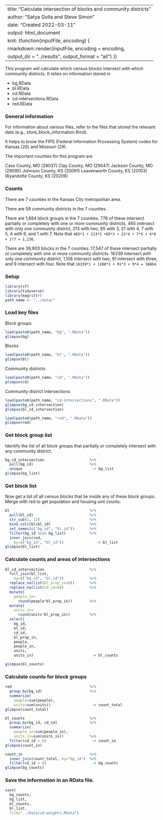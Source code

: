 
---
title: "Calculate intersection of blocks and community districts"
author: "Satya Golla and Steve Simon"
date: "Created 2022-03-11"
output: html_document
knit: (function(inputFile, encoding) {
  rmarkdown::render(inputFile, encoding = encoding,
  output_dir = "../results", output_format = "all") })
---

This program will calculate which census blocks intersect with which community districts. It relies on information stored in

+ bg.RData
+ bl.RData
+ cd.RData
+ cd-intersections.RData
+ red.RData

### General information

For information about various files, refer to the files that stored the relevant data (e.g., store_block_information.Rmd).

It helps to know the FIPS (Federal Information Processing System) codes for Kansas (20) and Missouri (29).

The important counties for this program are

Cass County, MO (29037)
Clay County, MO (29047)
Jackson County, MO (29095)
Johnson County, KS (20091)
Leavenworth County, KS (20103)
Wyandotte County, KS (20209)

### Counts

There are 7 counties in the Kansas City metropolitan area.

There are 59 community districts in the 7 counties.

There are 1,684 block groups in the 7 counties. 776 of these intersect partially or completely with one or more community districts. 465 intersect with only one community district, 213 with two, 65 with 3, 21 with 4, 7 with 5, 4 with 6, and 1 with 7. Note that `465*1 + 213*2 +65*3 + 21*4 + 7*5 + 4*6 + 1*7 = 1,236`.

There are 39,903 blocks in the 7 counties. 17,547 of these intersect partially or completely with one or more community districts. 16339 intersect with only one community district, 1,108 intersect with two, 91 intersect with three, and 9 intersect with four. Note that `16339*1 + 1108*2 + 91*3 + 9*4 = 18864`.

### Setup

```r
library(sf)
library(tidyverse)
library(magrittr)
path_name <- "../data/"
```

### Load key files

Block groups

```r
load(paste0(path_name, "bg", ".RData"))
glimpse(bg)
```

Blocks

```r
load(paste0(path_name, "bl", ".RData"))
glimpse(bl)
```

Community districts

```r
load(paste0(path_name, "cd", ".RData"))
glimpse(cd)
```

Community district intersections

```r
load(paste0(path_name, "cd-intersections", ".RData"))
glimpse(bg_cd_intersection)
glimpse(bl_cd_intersection)
```

```r
load(paste0(path_name, "red", ".RData"))
glimpse(red)
```

### Get block group list

Identify the list of all block groups that partially or completely intersect with any community district.

```r
bg_cd_intersection                     %>%
  pull(bg_id)                          %>%
  unique                                -> bg_list
glimpse(bg_list)
```

### Get block list

Now get a list of all census blocks that lie inside any of these block groups. Merge with red to get population and housing unit counts.

```r
bl                                     %>%
  pull(bl_id)                          %>%
  str_sub(1, 12)                       %>%
  bind_cols(bl$bl_id)                  %>%
  set_names(c("bg_id", "bl_id"))       %>%
  filter(bg_id %in% bg_list)           %>%
  inner_join(red, 
    by=c("bg_id", "bl_id"))               -> bl_list
glimpse(bl_list)
```


### Calculate counts and areas of intersections

```r
bl_cd_intersection                     %>%
  full_join(bl_list, 
    by=c("bg_id", "bl_id"))            %>%
  replace_na(list(bl_prop_in=0))       %>%
  replace_na(list(cd_id=0))            %>%
  mutate(
    people_in=
      round(people*bl_prop_in))        %>%
  mutate(
    units_in=
      round(units*bl_prop_in))         %>%
  select(
    bg_id,
    bl_id,
    cd_id,
    bl_prop_in,
    people,
    people_in,
    units,
    units_in)                           -> bl_counts

glimpse(bl_counts)
```

### Calculate counts for block groups

```r
red                                    %>%
  group_by(bg_id)                      %>%
  summarize(
    people=sum(people),
    units=sum(units))                   -> count_total
glimpse(count_total)

bl_counts                              %>%
  group_by(bg_id, cd_id)               %>%
  summarize(
    people_in=sum(people_in),
    units_in=sum(units_in))            %>%
  filter(cd_id > 0)                     -> count_in
glimpse(count_in)

count_in                               %>%
  inner_join(count_total, by="bg_id")  %>%
  filter(cd_id > 0)                     -> bg_counts
glimpse(bg_counts)
```

### Save the information in an RData file.

```r
save(
  bg_counts,
  bg_list,
  bl_counts,
  bl_list,
  file="../Data/cd-weights.RData")
```